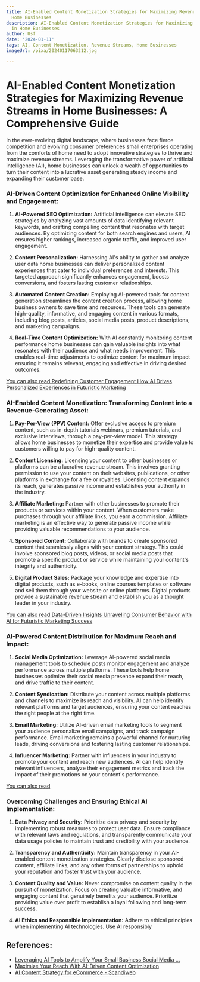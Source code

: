 ```yaml
---
title: AI-Enabled Content Monetization Strategies for Maximizing Revenue Streams in
  Home Businesses
description: AI-Enabled Content Monetization Strategies for Maximizing Revenue Streams
  in Home Businesses
author: Usf
date: '2024-01-11'
tags: AI, Content Monetization, Revenue Streams, Home Businesses
imageUrl: /pixa/20240117063212.jpg

---
```

# AI-Enabled Content  Monetization Strategies for Maximizing Revenue Streams in Home Businesses: A Comprehensive Guide

In the  ever-evolving digital landscape, where  businesses face fierce competition and evolving consumer preferences small enterprises  operating from the comforts of home need to  adopt innovative strategies to thrive  and maximize revenue streams. Leveraging the transformative power of artificial intelligence (AI), home businesses can unlock a wealth of opportunities to turn their content  into a lucrative asset generating steady  income and expanding their customer base.

### AI-Driven Content Optimization for Enhanced Online Visibility  and Engagement:

1. **AI-Powered SEO Optimization:** Artificial intelligence can elevate SEO strategies by  analyzing  vast amounts  of data identifying relevant keywords, and crafting compelling content that resonates with target audiences. By  optimizing  content for both search engines  and users,  AI ensures  higher rankings, increased organic traffic, and improved user engagement.

2.  **Content Personalization:**  Harnessing AI's ability to gather and analyze user data home businesses can deliver personalized content experiences that cater  to individual preferences and interests. This targeted approach significantly enhances engagement, boosts conversions, and fosters lasting customer relationships.

3. **Automated  Content Creation:** Employing AI-powered tools for content generation streamlines the  content creation process, allowing home business owners to save time and resources. These tools can generate high-quality,  informative, and engaging content in various formats, including blog posts, articles, social media posts, product descriptions, and marketing campaigns.

4. **Real-Time Content  Optimization:** With AI constantly monitoring content performance home businesses can gain  valuable insights into what resonates with their audience and what needs  improvement. This enables real-time adjustments to optimize content for maximum impact ensuring it remains relevant, engaging and effective in driving desired outcomes.

[You can also read Redefining Customer Engagement How AI Drives Personalized Experiences in Futuristic Marketing](Redefining%20Customer%20Engagement%20How%20AI%20Drives%20Personalized%20Experiences%20in%20Futuristic%20Marketing)


###  AI-Enabled Content Monetization: Transforming Content into a Revenue-Generating  Asset:

1.  **Pay-Per-View (PPV) Content:** Offer exclusive access to  premium content, such as in-depth tutorials webinars, premium  tutorials, and exclusive interviews, through a pay-per-view model. This strategy allows home businesses to monetize their expertise and provide value  to customers willing to pay for high-quality  content.

2. **Content Licensing:** Licensing your content to other businesses  or platforms can be a lucrative revenue stream. This involves granting permission to use your content on their websites, publications, or other platforms in  exchange for a fee or royalties. Licensing content expands its reach, generates passive income and establishes your authority in the industry.

3. **Affiliate Marketing:**  Partner  with other businesses to promote their  products  or services  within your content. When customers make purchases  through your affiliate links, you earn a  commission. Affiliate marketing is an effective way to generate passive income while providing valuable recommendations to your audience.

4. **Sponsored Content:** Collaborate with brands to create sponsored content that seamlessly aligns  with your content strategy. This could involve sponsored blog posts, videos, or  social media posts that promote a  specific product  or service while maintaining your content's integrity and authenticity.

5. **Digital Product Sales:**  Package your knowledge and expertise into digital products, such as e-books, online courses  templates  or software and sell them through your website or online platforms. Digital products provide a sustainable revenue stream and establish you as  a thought leader in your industry.

[You can also read Data-Driven  Insights Unraveling Consumer Behavior with AI  for Futuristic Marketing Success](Data-Driven%20Insights%20Unraveling%20Consumer%20Behavior%20with%20AI%20for%20Futuristic%20Marketing%20Success)


###  AI-Powered Content Distribution for Maximum Reach and Impact:

1. **Social Media Optimization:** Leverage AI-powered social media management tools to schedule posts monitor engagement  and analyze  performance across multiple platforms. These tools help home businesses optimize their social media presence  expand their reach, and drive traffic to their content.

2. **Content Syndication:** Distribute your content  across multiple  platforms and channels to maximize its reach and  visibility. AI can  help  identify relevant platforms and target audiences, ensuring your content reaches the right people at the right time.

3. **Email Marketing:** Utilize AI-driven email marketing tools to segment  your  audience personalize email campaigns, and track campaign performance. Email marketing remains a powerful  channel for nurturing leads, driving conversions and  fostering lasting customer relationships.

4. **Influencer Marketing:** Partner with influencers  in your industry  to promote your content and reach new audiences. AI can help  identify relevant influencers, analyze their engagement metrics and track the impact of their promotions on your content's performance.

[You can  also read ]()


### Overcoming Challenges and  Ensuring Ethical AI  Implementation:

1. **Data Privacy and Security:** Prioritize data privacy and security by implementing robust measures to protect user data. Ensure compliance with relevant laws and regulations, and  transparently communicate your data usage policies to maintain trust and credibility with  your audience.

2. **Transparency  and Authenticity:** Maintain transparency in  your AI-enabled content monetization strategies. Clearly disclose sponsored content, affiliate links, and any other forms  of partnerships  to uphold your reputation and foster trust  with your audience.

3. **Content Quality and Value:** Never compromise on  content quality in the pursuit of monetization. Focus on creating valuable informative, and engaging  content that genuinely benefits your  audience. Prioritize providing value over profit to establish a loyal following and long-term  success.

4. **AI Ethics and Responsible Implementation:** Adhere to ethical principles when implementing AI technologies. Use AI responsibly

## References:
- [Leveraging AI Tools to Amplify Your Small Business Social Media ...](https://www.linkedin.com/pulse/leveraging-ai-tools-amplify-your-small-business-media-bretzfield-vlmsc?trk=article-ssr-frontend-pulse_more-articles_related-content-card)
- [Maximize Your Reach With AI-Driven Content Optimization](https://aibizsolutions.net/ai-driven-content-optimization/)
- [AI Content Strategy for eCommerce - Scandiweb](https://scandiweb.com/services/ai-content-strategy-for-ecommerce)
